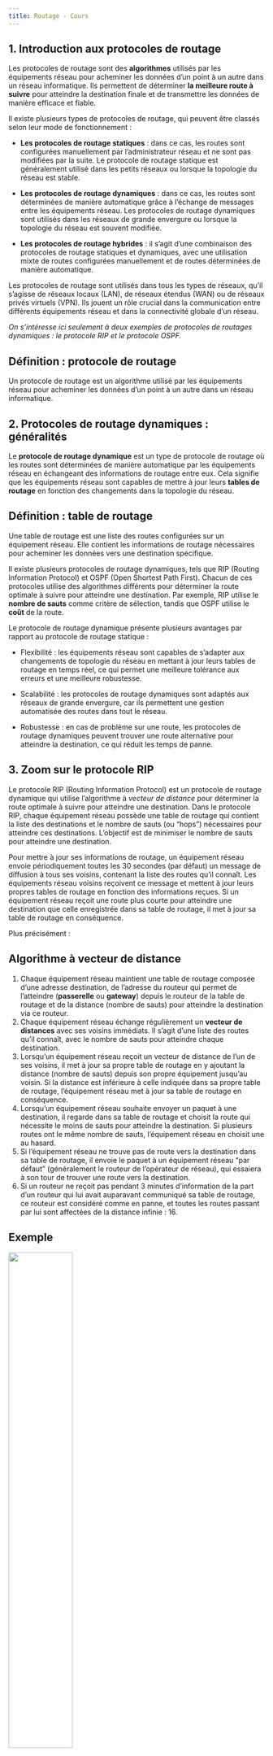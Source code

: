 ---
title: Routage - Cours
---

## 1. Introduction aux protocoles de routage

Les protocoles de routage sont des **algorithmes** utilisés par les équipements réseau pour acheminer les données d'un point à un autre dans un réseau informatique. Ils permettent de déterminer **la meilleure route à suivre** pour atteindre la destination finale et de transmettre les données de manière efficace et fiable.

Il existe plusieurs types de protocoles de routage, qui peuvent être classés selon leur mode de fonctionnement :

* **Les protocoles de routage statiques** : dans ce cas, les routes sont configurées manuellement par l'administrateur réseau et ne sont pas modifiées par la suite. Le protocole de routage statique est généralement utilisé dans les petits réseaux ou lorsque la topologie du réseau est stable.

* **Les protocoles de routage dynamiques** : dans ce cas, les routes sont déterminées de manière automatique grâce à l'échange de messages entre les équipements réseau. Les protocoles de routage dynamiques sont utilisés dans les réseaux de grande envergure ou lorsque la topologie du réseau est souvent modifiée.

* **Les protocoles de routage hybrides** : il s'agit d'une combinaison des protocoles de routage statiques et dynamiques, avec une utilisation mixte de routes configurées manuellement et de routes déterminées de manière automatique.

Les protocoles de routage sont utilisés dans tous les types de réseaux, qu'il s'agisse de réseaux locaux (LAN), de réseaux étendus (WAN) ou de réseaux privés virtuels (VPN). Ils jouent un rôle crucial dans la communication entre différents équipements réseau et dans la connectivité globale d'un réseau.

*On s'intéresse ici seulement à deux exemples de protocoles de routages dynamiques : le protocole RIP et le protocole OSPF.*

::: {.callout-tip}
## Définition : protocole de routage

Un protocole de routage est un algorithme utilisé par les équipements réseau pour acheminer les données d'un point à un autre dans un réseau informatique.
:::

## 2. Protocoles de routage dynamiques : généralités

Le **protocole de routage dynamique** est un type de protocole de routage où les routes sont déterminées de manière automatique par les équipements réseau en échangeant des informations de routage entre eux. Cela signifie que les équipements réseau sont capables de mettre à jour leurs **tables de routage** en fonction des changements dans la topologie du réseau.

::: {.callout-tip}
## Définition : table de routage

Une table de routage est une liste des routes configurées sur un équipement réseau. Elle contient les informations de routage nécessaires pour acheminer les données vers une destination spécifique.
:::

Il existe plusieurs protocoles de routage dynamiques, tels que RIP (Routing Information Protocol) et OSPF (Open Shortest Path First). Chacun de ces protocoles utilise des algorithmes différents pour déterminer la route optimale à suivre pour atteindre une destination. Par exemple, RIP utilise le **nombre de sauts** comme critère de sélection, tandis que OSPF utilise le **coût** de la route.

Le protocole de routage dynamique présente plusieurs avantages par rapport au protocole de routage statique :

- Flexibilité : les équipements réseau sont capables de s'adapter aux changements de topologie du réseau en mettant à jour leurs tables de routage en temps réel, ce qui permet une meilleure tolérance aux erreurs et une meilleure robustesse.

- Scalabilité : les protocoles de routage dynamiques sont adaptés aux réseaux de grande envergure, car ils permettent une gestion automatisée des routes dans tout le réseau.

- Robustesse : en cas de problème sur une route, les protocoles de routage dynamiques peuvent trouver une route alternative pour atteindre la destination, ce qui réduit les temps de panne.

## 3. Zoom sur le protocole RIP

Le protocole RIP (Routing Information Protocol) est un protocole de routage dynamique qui utilise l'algorithme à *vecteur de distance* pour déterminer la route optimale à suivre pour atteindre une destination. Dans le protocole RIP, chaque équipement réseau possède une table de routage qui contient la liste des destinations et le nombre de sauts (ou "hops") nécessaires pour atteindre ces destinations. L'objectif est de minimiser le nombre de sauts pour atteindre une destination.

Pour mettre à jour ses informations de routage, un équipement réseau envoie périodiquement toutes les 30 secondes (par défaut) un message de diffusion à tous ses voisins, contenant la liste des routes qu'il connaît. Les équipements réseau voisins reçoivent ce message et mettent à jour leurs propres tables de routage en fonction des informations reçues. Si un équipement réseau reçoit une route plus courte pour atteindre une destination que celle enregistrée dans sa table de routage, il met à jour sa table de routage en conséquence.

Plus précisément : 

::: {.callout-important}
## Algorithme à vecteur de distance
    
1. Chaque équipement réseau maintient une table de routage composée d’une adresse destination, de l’adresse du routeur qui permet de l’atteindre (**passerelle** ou **gateway**) depuis le routeur de la table de routage et de la distance (nombre de sauts) pour atteindre la destination via ce routeur.
2. Chaque équipement réseau échange régulièrement un **vecteur de distances** avec ses voisins immédiats. Il s'agit d'une liste des routes qu'il connaît, avec le nombre de sauts pour atteindre chaque destination.
3. Lorsqu'un équipement réseau reçoit un vecteur de distance de l'un de ses voisins, il met à jour sa propre table de routage en y ajoutant la distance (nombre de sauts) depuis son propre équipement jusqu'au voisin. Si la distance est inférieure à celle indiquée dans sa propre table de routage, l'équipement réseau met à jour sa table de routage en conséquence.
4. Lorsqu'un équipement réseau souhaite envoyer un paquet à une destination, il regarde dans sa table de routage et choisit la route qui nécessite le moins de sauts pour atteindre la destination. Si plusieurs routes ont le même nombre de sauts, l'équipement réseau en choisit une au hasard.
5. Si l'équipement réseau ne trouve pas de route vers la destination dans sa table de routage, il envoie le paquet à un équipement réseau "par défaut" (généralement le routeur de l'opérateur de réseau), qui essaiera à son tour de trouver une route vers la destination.
6. Si un routeur ne reçoit pas pendant 3 minutes d'information de la part d'un routeur qui lui avait auparavant communiqué sa table de routage, ce routeur est considéré comme en panne, et toutes les routes passant par lui sont affectées de la distance infinie : 16.
:::

::: {.callout-caution}
## Exemple
    
![](protocole_RIP.png){width="50%"}

Dans l’exemple ci-dessus, le routeur A reçoit le vecteur transmis par le routeur B.

* Pour le routeur 11, la table de routage du routeur A contient déjà une distance à 0 donc cette entrée de la table de routage reste inchangée.
* Pour le routeur 27, la table de routage du routeur A contient une route avec une distance de 6. La distance de 2 incrémentée de 1, pour compter le routeur B qui sera en plus à traverser, est plus intéressante. L’entrée de la table de routage du réseau 27 est mise à jour avec une distance à 3 et le prochain routeur traversé qui devient le routeur B.
* Pour le réseau 30, la table de routage du routeur A ne contenait pas de route donc l’entrée est ajoutée avec l’incrémentation de la distance de 1 et le prochain routeur qui est alors B.
* Pour le réseau 33, la table de routage du routeur A contient une route avec une distance de 4 donc la distance incrémentée de 1 n’étant pas inférieure à 4, la table de routage du routeur A n’est pas mise à jour.
* Pour le réseau 35, la table de routage du routeur A contient une route avec une distance de 3 donc la distance incrémentée de 1 n’étant pas inférieure à 3, la table de routage du routeur A n’est pas mise à jour.
:::

Le protocole RIP a l'avantage d'être simple à configurer et à utiliser, mais il présente plusieurs inconvénients :

- le protocole RIP est limité à un maximum de 15 sauts pour atteindre une destination, ce qui le rend peu adapté aux réseaux de grande envergure. C'est pour cette raison que la *distance infinie* (16) est utilisée pour indiquer que la route n'est pas accessible.
- le protocole RIP ne tient pas compte de la charge du réseau, ni de la qualité du lien. Il est donc possible que des routes moins optimales soient utilisées, ce qui peut entraîner des problèmes de performance.
- avec ce protocole, les routeurs n'ont pas connaissance de la topologie du réseau. Ils ne peuvent donc pas détecter les boucles de routage et peuvent donc être amenés à envoyer des paquets en boucle.

## 4. Zoom sur le protocole OSPF

### 4.1. Principe

Le protocole OSPF (Open Shortest Path First) est un protocole de routage dynamique qui utilise l'algorithme à *état de lien* pour déterminer la route optimale à suivre pour atteindre une destination. Dans le protocole OSPF, chaque équipement réseau possède une table de routage qui contient la liste des destinations et le **coût** de la route pour atteindre ces destinations.

Pour mettre à jour ses informations de routage, un équipement réseau envoie périodiquement des messages à ses voisins, contenant des informations sur les routes qu'il connaît. Les équipements réseau voisins reçoivent ces messages et mettent à jour leurs propres tables de routage en fonction des informations reçues. Si un équipement réseau reçoit une route plus courte pour atteindre une destination que celle enregistrée dans sa table de routage, il met à jour sa table de routage en conséquence.

Plus précisément :

::: {.callout-important}
## Algorithme à état de lien
    
1. Chaque équipement réseau maintient une table de routage, qui indique le coût de la route vers chaque réseau connu. Le coût de la route est généralement défini en fonction du type de lien utilisé pour relier les équipements réseau (par exemple, un lien Ethernet a un coût inférieur à un lien Modem).
2. Chaque équipement réseau échange régulièrement des informations d'état de lien avec ses voisins immédiats. Ces informations comprennent le coût de chaque lien et les réseaux atteignables par chaque voisin.
3. Lorsqu'un équipement réseau reçoit des informations d'état de lien d'un de ses voisins, il met à jour sa propre table de routage en y ajoutant le coût de la route depuis son propre équipement jusqu'au voisin. Si le coût est inférieur à celui indiqué dans sa propre table de routage, l'équipement réseau met à jour sa table de routage en conséquence.
4. Lorsqu'un équipement réseau souhaite envoyer un paquet à une destination, il regarde dans sa table de routage et choisit la route qui a le coût le plus faible pour atteindre la destination. Si plusieurs routes ont le même coût, l'équipement réseau en choisit une au hasard.
5. Si l'équipement réseau ne trouve pas de route vers la destination dans sa table de routage, il envoie le paquet à un équipement réseau "par défaut" (généralement le routeur de l'opérateur de réseau), qui essaiera à son tour de trouver une route vers la destination.
:::

Le protocole OSPF a l'avantage de s'adapter rapidement en cas de changements de topologie du réseau, grâce à son algorithme à état de lien qui permet de mettre à jour les informations de routage de manière ciblée. Il est également adapté aux réseaux de grande envergure.

Dans ce protocole, chaque routeur possède la connaissance de la topologie du réseau. Il est donc possible de détecter les boucles de routage et de les éviter.

Ce protocole permet une gestion automatisée des routes dans le réseau et offre une meilleure tolérance aux erreurs et une meilleure robustesse que le protocole RIP. Cependant, il nécessite une configuration plus complexe et peut entraîner une consommation de ressources supérieure.

### 4.2. Calcul du coût d'une route

On peut classer les différents types de liaisons en fonction de leur débit théorique :

| Type de liaison | Débit théorique |
|-----------------|-----------------|
| Modem           | 56 Kbit/s       |
| Bluetooth       | 3 Mbit/s        |
| Ethernet        | 10 Mbit/s       |
| Wifi            | 54 Mbit/s       |
| 4G              | 100 Mbit/s      |
| Fast Ethernet   | 100 Mbit/s      |
| FFTH (fibre)    | 10 Gbit/s        |
| 5G              | 20 Gbit/s        |

Le coût d'une route est défini en fonction du débit théorique de la liaison utilisée pour relier les équipements réseau. Plus le débit est élevé, plus le coût de la route est faible.

L'idée du protocole OSPF est de **pondérer** chaque trajet entre routeurs (comptant simplement pour «1» dans le protocole RIP) par **une valeur de coût inversement proportionnelle au débit** de transfert.

Par exemple, si le débit $d$ est exprimé en $bits/s$, on peut calculer le coût de chaque liaison par la formule :

$$
\text{coût} = \frac{10^8}{d}
$$

Cette formule de calcul peut être différente suivant les exercices et sera systématiquement redonnée. La valeur du débit étant au dénominateur, la valeur du coût sera **inversement proportionnelle** au débit.

Avec cette convention, une route entre deux routeurs reliés en Fast Ethernet (100 Mbits/s) aura un coût de 1, une liaison wifi de 54 Mbits/s aura un coût de 1,85 environ et une liaison fibre optique de 10 Gbits/s aura un coût de 0,01.

### 4.3. Lien avec les graphes

Le protocole OSPF utilise un algorithme de routage qui s'appuie sur les graphes. En effet, le réseau peut être modélisé par un graphe étiqueté et non orienté, où chaque routeur est un sommet et chaque lien est une arête.

Les étiquettes des arêtes sont les coûts des routes entre les routeurs.

Pour calculer le plus court chemin du routeur en question à toutes les destinations possibles, l’algorithme utilisé est celui de **Dijkstra**. Ainsi, chaque routeur a la vue des plus courts chemins en termes de coûts partant de lui-même.

::: {.callout-caution}
## Exemple : Un cas simple

On considère le réseau représenté par le graphe ci-dessous et la table d'état des liens commune à tous les routeurs à un instant donné.

![](protocole_OSPF.png){width="50%"}

L’algorithme de Dijkstra évalue le coût de chaque route entre A et D. La route A-B-C-D a un coût de $1 + 1 + 2 = 4$. La route A-E-D qui serait choisie par le protocole RIP a un coût de $50 + 1 = 51$ donc l’algorithme de Dijkstra choisira la route A-B-C-D. 

Sur un réseau de petite taille, la route choisie par l’algorithme Dijkstra peut être trouvée à la main comme dans l’exemple ci-dessus.
:::

Pour les cas plus complexes, on utilise l'algorithme de Dijkstra. La vidéo ci-dessous permet d'en comprendre le fonctionnement.

<iframe title="Algorithme de Dijkstra" src="https://tube-sciences-technologies.apps.education.fr/videos/embed/f3448934-c01b-431c-9667-9ec2df2cfd04" allowfullscreen="" sandbox="allow-same-origin allow-scripts allow-popups" width="560" height="315" frameborder="0"></iframe>

::: {.callout-caution}
## Exemple : Un cas plus complexe

On considère un réseau modélisé par le graphe étiqueté ci-dessous :

![](protocole_OSPF2.png){width="50%"}

Nous cherchons à déterminer le chemin le plus rapide entre R1 et R7. L'application [graphonline](http://graphonline.ru/fr?graph=BPTnrZPMWqlGXaGe){target=_blank} permet de le faire visuellement via le menu *Algorithmes / plus court chemin avec l'algorithme de Djisktra*.

![](protocole_OSPF3.png){width="50%"}

Contrairement à RIP, le chemin qu'OSPF nous indiquera sera $R1 \rightarrow R2 \rightarrow R3 \rightarrow R5 \rightarrow R4 \rightarrow R6 \rightarrow R7$. Ce chemin n'est clairement pas le plus efficace en termes de sauts mais est le plus rapide en termes de débit car il n'exploite pratiquement que des liaisons à 10 Gb/s.

Application "à la main" de l'algorithme de Dijkstra sur cet exemple. On utilise ici un calcul du coût en utilisant la formule $c = \frac{10^9}{d}$ avec $d$ le débit en $bits/s$. Ainsi :


* 1 Gb/s sera affecté du poids 1
* 10 Gb/s sera affecté du poids 0.1
* 100 Mb/s sera affecté du poids 10


Nous dressons un tableau. A chaque nouvelle ligne, on calcule le coût total vers les destinations possibles et on ne retient que le plus petit (en gras) que l'on marque sur une nouvelle ligne.

Pour empêcher les retours, une fois une destination choisie (en gras), on désactive tout le reste de la colonne (avec des x).

| R1 | R2 | R3 | R4 | R5 | R6 | R7 | Choix |
|----|----|----|----|----|----|----|----|
| **0-R1**  |  - | -  | -  | -  | -  | -  | R1 (0) |
| x  | **0,1-R1**  | 1-R1  | -  | -  | -  | -  | R2 (0,1) |
| x  | x  | **0,2-R2**  | 1,1-R2  | -  | -  | -  | R3 (0,2) |
| x  | x  | x  | -  | **0,3-R3**  | -  | -  | R5 (0,3) |
| x  | x  | x  | **0,4-R5**  | x  | 1,3-R5  | 10,3-R5  | R4 (0,4) |
| x  | x  | x  | x  | x  | **0,5-R4**  | -  | R6 (0,5) |
| x  | x  | x  | x  | x  | x  | **1,5-R6**  | R7 (1,5) |

Dans le tableau, on indique des couples distance-origine : ainsi 0,5-R4 dans la colonne R6 signifie que R6 est à une distance minimum de 0,5 du départ en provenance de R4. On peut ainsi reconstituer l'itinéraire optimal en partant de R7 et en remontant à l'envers en utilisant le champ origine :

$$R1 \rightarrow R2 \rightarrow R3 \rightarrow R5 \rightarrow R4 \rightarrow R6 \rightarrow R7$$

avec un poids total minimum de 1,5.
:::

::: {.callout-caution}
## Exercice

On reprend le graphe ci-dessus, mais la liaison R4-R5 est maintenant indisponible. Déterminer le chemin le plus rapide entre R1 et R7 en appliquant l'algorithme de Dijkstra.
:::

## Conclusion

Dans ce cours, nous avons étudié les protocoles de routage, qui permettent de déterminer comment acheminer les paquets de données d'une source à une destination à travers un réseau.

Les protocoles de routage dynamique permettent une gestion automatisée des routes dans le réseau, en échangeant des informations de routage avec les équipements voisins. Nous avons vu deux protocoles de routage dynamique courants : le protocole RIP (Routing Information Protocol), qui se base sur le nombre de sauts pour choisir la route la plus courte et le protocole OSPF (Open Shortest Path First), qui se base sur le coût de la route pour choisir la route la plus courte.

Le protocole OSPF est plus efficace que le protocole RIP : si une route choisie par le protocole RIP est plus courte en termes de sauts, elle peut contenir un lien avec une bande passante très faible. Par contre, les calculs de plus courts chemins du protocole OSPF sont plus lourds et les formats de messages ainsi que les échanges sont plus complexes que le protocole RIP.

Ce dernier n’est plus utilisé aujourd’hui, mais il est relativement simple, ce qui permet de l’étudier en classe terminale

Dans l'avenir, il est probable que les protocoles de routage évoluent pour s'adapter aux nouvelles technologies et aux besoins croissants en matière de connectivité et de mobilité. Par exemple, les protocoles de routage pourront prendre en compte des considérations de qualité de service, de sécurité et de respect de l'environnement.